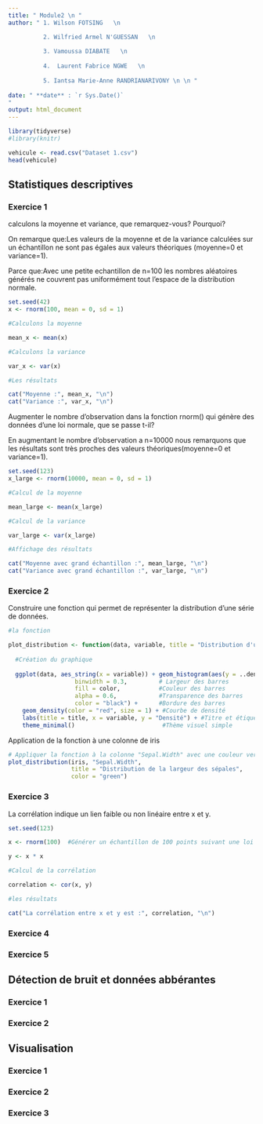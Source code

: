 ---
title: " Module2 \n "
author: " 1. Wilson FOTSING   \n  

          2. Wilfried Armel N'GUESSAN   \n   
          
          3. Vamoussa DIABATE   \n  
          
          4.  Laurent Fabrice NGWE   \n
          
          5. Iantsa Marie-Anne RANDRIANARIVONY \n \n "  
          
date: " **date** : `r Sys.Date()` 
"
output: html_document
---

```{r libairies, include=FALSE}
library(tidyverse)
#library(knitr)
```

```{r dataset}
vehicule <- read.csv("Dataset 1.csv")
head(vehicule)
```

## Statistiques descriptives

### Exercice 1

calculons la moyenne et variance, que remarquez-vous? Pourquoi?

On remarque que:Les valeurs de la moyenne et de la variance calculées sur un échantillon ne sont pas égales aux valeurs théoriques (moyenne=0 et variance=1).

Parce que:Avec une petite echantillon de n=100 les nombres aléatoires générés ne couvrent pas uniformément tout l’espace de la distribution normale.

```{r}
set.seed(42)
x <- rnorm(100, mean = 0, sd = 1)

#Calculons la moyenne

mean_x <- mean(x)

#Calculons la variance

var_x <- var(x)

#Les résultats

cat("Moyenne :", mean_x, "\n")
cat("Variance :", var_x, "\n")
```
Augmenter le nombre d’observation dans la fonction rnorm() qui génère des données d’une loi normale, que se passe t-il?

En augmentant le nombre d'observation a n=10000 nous remarquons que les résultats sont très proches des valeurs théoriques(moyenne=0 et variance=1).

```{r}
set.seed(123)
x_large <- rnorm(10000, mean = 0, sd = 1)

#Calcul de la moyenne

mean_large <- mean(x_large)

#Calcul de la variance

var_large <- var(x_large)

#Affichage des résultats

cat("Moyenne avec grand échantillon :", mean_large, "\n")
cat("Variance avec grand échantillon :", var_large, "\n")
```

### Exercice 2

Construire une fonction qui permet de représenter la distribution d’une série de données. 

```{r}
#la fonction

plot_distribution <- function(data, variable, title = "Distribution d'une série ", color = "blue")
  
  #Création du graphique
  
  ggplot(data, aes_string(x = variable)) + geom_histogram(aes(y = ..density..), 
                   binwidth = 0.3,         # Largeur des barres
                   fill = color,           #Couleur des barres
                   alpha = 0.6,            #Transparence des barres
                   color = "black") +      #Bordure des barres
    geom_density(color = "red", size = 1) + #Courbe de densité
    labs(title = title, x = variable, y = "Densité") + #Titre et étiquettes des axes
    theme_minimal()                         #Thème visuel simple
```

Application de la fonction à une colonne de iris

```{r}
# Appliquer la fonction à la colonne "Sepal.Width" avec une couleur verte
plot_distribution(iris, "Sepal.Width", 
                  title = "Distribution de la largeur des sépales", 
                  color = "green")
```
### Exercice 3

La corrélation indique un lien faible ou non linéaire entre x et y.


```{r}
set.seed(123)  

x <- rnorm(100)  #Générer un échantillon de 100 points suivant une loi normale

y <- x * x

#Calcul de la corrélation

correlation <- cor(x, y)

#les résultats

cat("La corrélation entre x et y est :", correlation, "\n")
```


### Exercice 4

### Exercice 5

## Détection de bruit et données abbérantes

### Exercice 1

### Exercice 2 


## Visualisation

### Exercice 1

### Exercice 2

### Exercice 3




